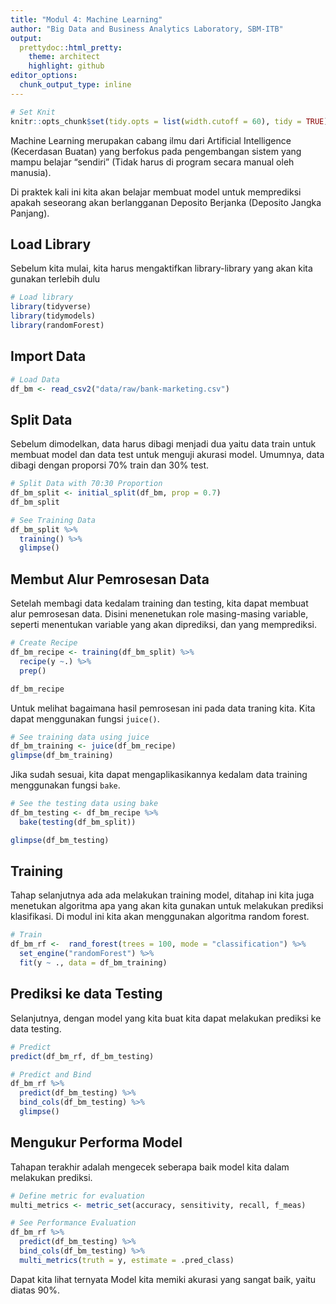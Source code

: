 ```yaml
---
title: "Modul 4: Machine Learning"
author: "Big Data and Business Analytics Laboratory, SBM-ITB"
output:
  prettydoc::html_pretty:
    theme: architect
    highlight: github
editor_options: 
  chunk_output_type: inline
---
```


```r
# Set Knit
knitr::opts_chunk$set(tidy.opts = list(width.cutoff = 60), tidy = TRUE)
```

Machine Learning merupakan cabang ilmu dari Artificial Intelligence (Kecerdasan Buatan) yang berfokus pada pengembangan sistem yang mampu belajar "sendiri" (Tidak harus di program secara manual oleh manusia). 

Di praktek kali ini kita akan belajar membuat model untuk memprediksi apakah seseorang akan berlangganan Deposito Berjanka (Deposito Jangka Panjang). 

## Load Library
Sebelum kita mulai, kita harus mengaktifkan library-library yang akan kita gunakan terlebih dulu

```r
# Load library
library(tidyverse)
library(tidymodels)
library(randomForest)
```

## Import Data

```r
# Load Data
df_bm <- read_csv2("data/raw/bank-marketing.csv")
```

## Split Data
Sebelum dimodelkan, data harus dibagi menjadi dua yaitu data train untuk membuat model dan data test untuk menguji akurasi model. Umumnya, data dibagi dengan proporsi 70% train dan 30% test.

```r
# Split Data with 70:30 Proportion
df_bm_split <- initial_split(df_bm, prop = 0.7)
df_bm_split
```

```r
# See Training Data
df_bm_split %>%
  training() %>%
  glimpse()
```

## Membut Alur Pemrosesan Data
Setelah membagi data kedalam training dan testing, kita dapat membuat alur pemrosesan data. Disini menenetukan role masing-masing variable, seperti menentukan variable yang akan diprediksi, dan yang memprediksi.

```r
# Create Recipe
df_bm_recipe <- training(df_bm_split) %>%
  recipe(y ~.) %>%
  prep()

df_bm_recipe
```

Untuk melihat bagaimana hasil pemrosesan ini pada data traning kita. Kita dapat menggunakan fungsi ```juice()```.

```r
# See training data using juice
df_bm_training <- juice(df_bm_recipe)
glimpse(df_bm_training)
```

Jika sudah sesuai, kita dapat mengaplikasikannya kedalam data training menggunakan fungsi ```bake```.

```r
# See the testing data using bake
df_bm_testing <- df_bm_recipe %>%
  bake(testing(df_bm_split)) 

glimpse(df_bm_testing)
```

## Training
Tahap selanjutnya ada ada melakukan training model, ditahap ini kita juga menetukan algoritma apa yang akan kita gunakan untuk melakukan prediksi klasifikasi. Di modul ini kita akan menggunakan algoritma random forest. 
```r
# Train
df_bm_rf <-  rand_forest(trees = 100, mode = "classification") %>%
  set_engine("randomForest") %>%
  fit(y ~ ., data = df_bm_training)
```

## Prediksi ke data Testing
Selanjutnya, dengan model yang kita buat kita dapat melakukan prediksi ke data testing. 
```r
# Predict
predict(df_bm_rf, df_bm_testing)
```

```r
# Predict and Bind
df_bm_rf %>%
  predict(df_bm_testing) %>%
  bind_cols(df_bm_testing) %>%
  glimpse()
```

##  Mengukur Performa Model

Tahapan terakhir adalah mengecek seberapa baik model kita dalam melakukan prediksi. 
```r
# Define metric for evaluation
multi_metrics <- metric_set(accuracy, sensitivity, recall, f_meas)

# See Performance Evaluation
df_bm_rf %>%
  predict(df_bm_testing) %>%
  bind_cols(df_bm_testing) %>%
  multi_metrics(truth = y, estimate = .pred_class)
```

Dapat kita lihat ternyata  Model kita memiki akurasi yang sangat baik, yaitu diatas 90%. 

